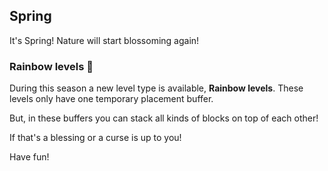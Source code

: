 
## Spring

It's Spring! Nature will start blossoming again!

### Rainbow levels 🌈

During this season a new level type is available, **Rainbow levels**. These levels only have one temporary placement buffer.

But, in these buffers you can stack all kinds of blocks on top of each other!

If that's a blessing or a curse is up to you!

Have fun!


<span className="scale-75 inline-flex align-baseline gap-4 mb-4">
    <BlockColumn column={createBufferColumn(4, "rainbow", createBlocks("red", "white"))} />
</span>